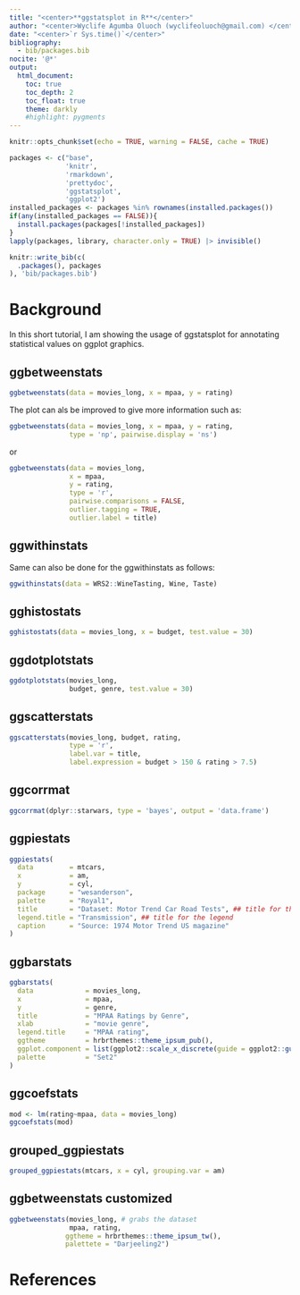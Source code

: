 ```yaml
---
title: "<center>**ggstatsplot in R**</center>"
author: "<center>Wyclife Agumba Oluoch (wyclifeoluoch@gmail.com) </center>"
date: "<center>`r Sys.time()`</center>"
bibliography: 
  - bib/packages.bib
nocite: '@*'
output: 
  html_document:
    toc: true
    toc_depth: 2
    toc_float: true
    theme: darkly
    #highlight: pygments
---
```


```r
knitr::opts_chunk$set(echo = TRUE, warning = FALSE, cache = TRUE)
```


```r
packages <- c("base",
              'knitr',
              'rmarkdown',
              'prettydoc',
              'ggstatsplot',
              'ggplot2')
installed_packages <- packages %in% rownames(installed.packages())
if(any(installed_packages == FALSE)){
  install.packages(packages[!installed_packages])
}
lapply(packages, library, character.only = TRUE) |> invisible()
```

```r
knitr::write_bib(c(
  .packages(), packages
), 'bib/packages.bib')
```

# Background

In this short tutorial, I am showing the usage of ggstatsplot for annotating statistical values on ggplot graphics.

## ggbetweenstats

```r
ggbetweenstats(data = movies_long, x = mpaa, y = rating)
```

The plot can als be improved to give more information such as:

```r
ggbetweenstats(data = movies_long, x = mpaa, y = rating,
               type = 'np', pairwise.display = 'ns')
```

or

```r
ggbetweenstats(data = movies_long, 
               x = mpaa, 
               y = rating,
               type = 'r', 
               pairwise.comparisons = FALSE,
               outlier.tagging = TRUE,
               outlier.label = title)
```

## ggwithinstats

Same can also be done for the ggwithinstats as follows:

```r
ggwithinstats(data = WRS2::WineTasting, Wine, Taste)
```

## gghistostats

```r
gghistostats(data = movies_long, x = budget, test.value = 30)
```

## ggdotplotstats

```r
ggdotplotstats(movies_long,
               budget, genre, test.value = 30)
```

## ggscatterstats

```r
ggscatterstats(movies_long, budget, rating,
               type = 'r',
               label.var = title, 
               label.expression = budget > 150 & rating > 7.5)
```

## ggcorrmat

```r
ggcorrmat(dplyr::starwars, type = 'bayes', output = 'data.frame')

```

## ggpiestats

```r
ggpiestats(
  data         = mtcars,
  x            = am,
  y            = cyl,
  package      = "wesanderson",
  palette      = "Royal1",
  title        = "Dataset: Motor Trend Car Road Tests", ## title for the plot
  legend.title = "Transmission", ## title for the legend
  caption      = "Source: 1974 Motor Trend US magazine"
)

```

## ggbarstats

```r
ggbarstats(
  data             = movies_long,
  x                = mpaa,
  y                = genre,
  title            = "MPAA Ratings by Genre",
  xlab             = "movie genre",
  legend.title     = "MPAA rating",
  ggtheme          = hrbrthemes::theme_ipsum_pub(),
  ggplot.component = list(ggplot2::scale_x_discrete(guide = ggplot2::guide_axis(n.dodge = 2))),
  palette          = "Set2"
)
```

## ggcoefstats

```r
mod <- lm(rating~mpaa, data = movies_long)
ggcoefstats(mod)
```

## grouped_ggpiestats

```r
grouped_ggpiestats(mtcars, x = cyl, grouping.var = am)
```

## ggbetweenstats customized

```r
ggbetweenstats(movies_long, # grabs the dataset
               mpaa, rating, 
              ggtheme = hrbrthemes::theme_ipsum_tw(),
              palettete = "Darjeeling2")
```


# References